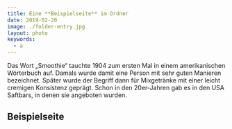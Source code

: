 ```yaml
---
title: Eine **Beispielseite** im Ordner
date: 2019-02-20
image: ./folder-entry.jpg
layout: photo
keywords:
  - a
---
```


Das Wort „Smoothie“ tauchte 1904 zum ersten Mal in einem amerikanischen
Wörterbuch auf. Damals wurde damit eine Person mit sehr guten Manieren
bezeichnet. Später wurde der Begriff dann für Mixgetränke mit einer leicht
cremigen Konsistenz geprägt. Schon in den 20er-Jahren gab es in den USA
Saftbars, in denen sie angeboten wurden.

## Beispielseite
